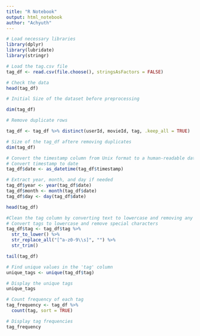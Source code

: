 ```yaml
---
title: "R Notebook"
output: html_notebook
author: "Achyuth"
---
```


```r
# Load necessary libraries
library(dplyr)
library(lubridate)
library(stringr)
```
```r
# Load the tag.csv file
tag_df <- read.csv(file.choose(), stringsAsFactors = FALSE)
```

```r
# Check the data
head(tag_df)
```
```r
# Initial Size of the dataset before preprocessing

dim(tag_df)
```

```r
# Remove duplicate rows

tag_df <- tag_df %>% distinct(userId, movieId, tag, .keep_all = TRUE)
```

```r
# Size of the tag_df aftere removing duplicates 
dim(tag_df)
```

```r
# Convert the timestamp column from Unix format to a human-readable date format and optionally extract year, month, and day.
# Convert timestamp to date
tag_df$date <- as_datetime(tag_df$timestamp)

# Extract year, month, and day if needed
tag_df$year <- year(tag_df$date)
tag_df$month <- month(tag_df$date)
tag_df$day <- day(tag_df$date)
```

```r
head(tag_df)
```

```r
#Clean the tag column by converting text to lowercase and removing any special characters or extra whitespace.
# Convert tags to lowercase and remove special characters
tag_df$tag <- tag_df$tag %>% 
  str_to_lower() %>%
  str_replace_all("[^a-z0-9\\s]", "") %>%
  str_trim()
```

```r
tail(tag_df)
```

```r
# Find unique values in the 'tag' column
unique_tags <- unique(tag_df$tag)

# Display the unique tags
unique_tags
```

```r

# Count frequency of each tag
tag_frequency <- tag_df %>%
  count(tag, sort = TRUE)

# Display tag frequencies
tag_frequency
```


